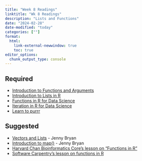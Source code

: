 ```yaml
---
title: "Week 8 Readings"
linktitle: "Wk 8 Readings"
description: "Lists and Functions"
date: "2024-02-28"
date-modified: "today"
categories: [""]
format: 
  html:
    link-external-newwindow: true
    toc: true
editor_options: 
  chunk_output_type: console
---
```


## Required

- [Introduction to Functions and Arguments](https://hbctraining.github.io/Intro-to-R-flipped/lessons/03_introR-functions-and-arguments.html)
- [Introduction to Lists in R](https://towardsdatascience.com/introduction-to-lists-in-r-ff6469e6ca79)
- [Functions in R for Data Science](https://r4ds.hadley.nz/functions.html)
- [Iteration in R for Data Science](https://r4ds.hadley.nz/iteration.html)
- [Learn to purrr](http://www.rebeccabarter.com/blog/2019-08-19_purrr/)


## Suggested

- [Vectors and Lists](https://jennybc.github.io/purrr-tutorial/bk00_vectors-and-lists.html) - Jenny Bryan
- [Introduction to map()](https://jennybc.github.io/purrr-tutorial/ls01_map-name-position-shortcuts.html) - Jenny Bryan
- [Harvard Chan Bioinformatics Core’s lesson on "Functions in R"](https://hbctraining.github.io/Intro-to-R-flipped/lessons/03_introR-functions-and-arguments.html)
- [Software Carpentry’s lesson on functions in R](https://swcarpentry.github.io/r-novice-inflammation/02-func-R.html)


